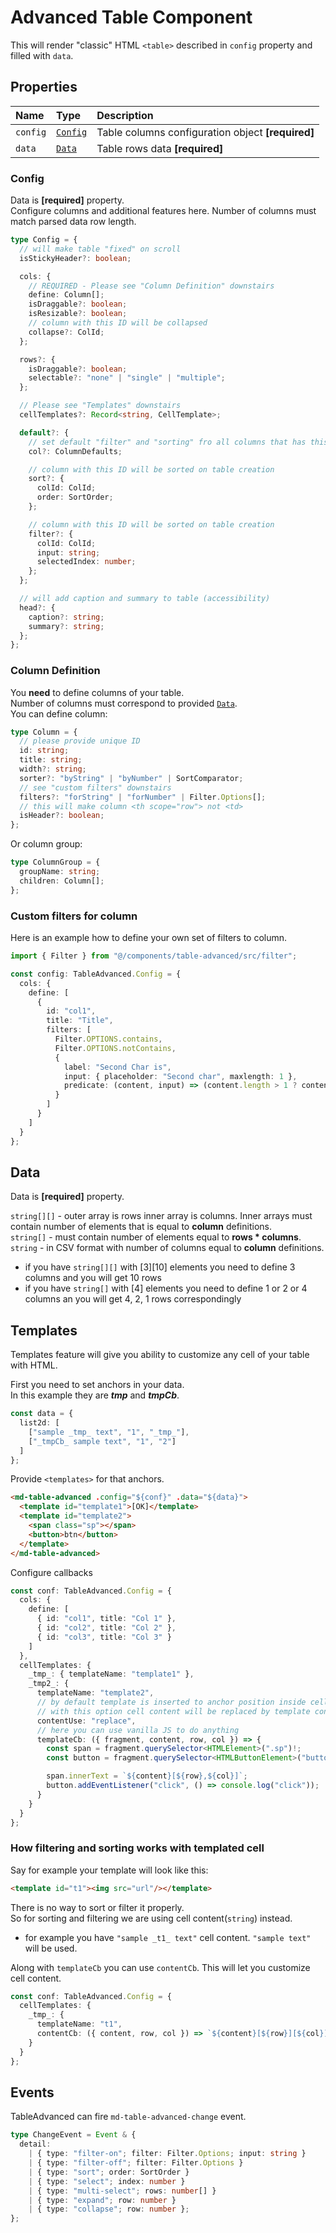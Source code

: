# Advanced Table Component

This will render "classic" HTML `<table>` described in `config` property and filled with `data`.

## Properties

| Name     | Type                | Description                                       |
| :------- | :------------------ | :------------------------------------------------ |
| `config` | [`Config`](#config) | Table columns configuration object **[required]** |
| `data`   | [`Data`](#data)     | Table rows data **[required]**                    |

### Config

Data is **[required]** property.  
Configure columns and additional features here. Number of columns must match parsed data row length.

```ts
type Config = {
  // will make table "fixed" on scroll
  isStickyHeader?: boolean;

  cols: {
    // REQUIRED - Please see "Column Definition" downstairs
    define: Column[];
    isDraggable?: boolean;
    isResizable?: boolean;
    // column with this ID will be collapsed
    collapse?: ColId;
  };

  rows?: {
    isDraggable?: boolean;
    selectable?: "none" | "single" | "multiple";
  };

  // Please see "Templates" downstairs
  cellTemplates?: Record<string, CellTemplate>;

  default?: {
    // set default "filter" and "sorting" fro all columns that has this props undefined
    col?: ColumnDefaults;

    // column with this ID will be sorted on table creation
    sort?: {
      colId: ColId;
      order: SortOrder;
    };

    // column with this ID will be sorted on table creation
    filter?: {
      colId: ColId;
      input: string;
      selectedIndex: number;
    };
  };

  // will add caption and summary to table (accessibility)
  head?: {
    caption?: string;
    summary?: string;
  };
};
```

### Column Definition

You **need** to define columns of your table.  
Number of columns must correspond to provided [`Data`](#data).  
You can define column:

```ts
type Column = {
  // please provide unique ID
  id: string;
  title: string;
  width?: string;
  sorter?: "byString" | "byNumber" | SortComparator;
  // see "custom filters" downstairs
  filters?: "forString" | "forNumber" | Filter.Options[];
  // this will make column <th scope="row"> not <td>
  isHeader?: boolean;
};
```

Or column group:

```ts
type ColumnGroup = {
  groupName: string;
  children: Column[];
};
```

### Custom filters for column

Here is an example how to define your own set of filters to column.

```ts
import { Filter } from "@/components/table-advanced/src/filter"; 

const config: TableAdvanced.Config = {
  cols: {
    define: [
      {
        id: "col1",
        title: "Title",
        filters: [
          Filter.OPTIONS.contains,
          Filter.OPTIONS.notContains,
          {
            label: "Second Char is",
            input: { placeholder: "Second char", maxlength: 1 },
            predicate: (content, input) => (content.length > 1 ? content[1] == input : false)
          }
        ]
      }
    ]
  }
};
```

## Data

Data is **[required]** property.

`string[][]` - outer array is rows inner array is columns. Inner arrays must contain number of elements that is equal to **column** definitions.  
`string[]` - must contain number of elements equal to **rows \* columns**.  
`string` - in CSV format with number of columns equal to **column** definitions.

- if you have `string[][]` with [3][10] elements you need to define 3 columns and you will get 10 rows
- if you have `string[]` with [4] elements you need to define 1 or 2 or 4 columns an you will get 4, 2, 1 rows correspondingly

## Templates

Templates feature will give you ability to customize any cell of your table with HTML.

First you need to set anchors in your data.  
In this example they are **_tmp_** and **_tmpCb_**.

```ts
const data = {
  list2d: [
    ["sample _tmp_ text", "1", "_tmp_"],
    ["_tmpCb_ sample text", "1", "2"]
  ]
};
```

Provide `<templates>` for that anchors.

```html
<md-table-advanced .config="${conf}" .data="${data}">
  <template id="template1">[OK]</template>
  <template id="template2">
    <span class="sp"></span>
    <button>btn</button>
  </template>
</md-table-advanced>
```

Configure callbacks

```ts
const conf: TableAdvanced.Config = {
  cols: {
    define: [
      { id: "col1", title: "Col 1" },
      { id: "col2", title: "Col 2" },
      { id: "col3", title: "Col 3" }
    ]
  },
  cellTemplates: {
    _tmp_: { templateName: "template1" },
    _tmp2_: {
      templateName: "template2",
      // by default template is inserted to anchor position inside cell text
      // with this option cell content will be replaced by template content
      contentUse: "replace",
      // here you can use vanilla JS to do anything
      templateCb: ({ fragment, content, row, col }) => {
        const span = fragment.querySelector<HTMLElement>(".sp")!;
        const button = fragment.querySelector<HTMLButtonElement>("button")!;

        span.innerText = `${content}[${row},${col}]`;
        button.addEventListener("click", () => console.log("click"));
      }
    }
  }
};
```

### How filtering and sorting works with templated cell

Say for example your template will look like this:

```html
<template id="t1"><img src="url"/></template>
```

There is no way to sort or filter it properly.  
So for sorting and filtering we are using cell content(`string`) instead.  

- for example you have `"sample _t1_ text"` cell content. `"sample text"` will be used.

Along with `templateCb` you can use `contentCb`. This will let you customize cell content.
```ts
const conf: TableAdvanced.Config = {
  cellTemplates: {
    _tmp_: {
      templateName: "t1",
      contentCb: ({ content, row, col }) => `${content}[${row}][${col}]`
    }
  }
};
```

## Events

TableAdvanced can fire `md-table-advanced-change` event.

```ts
type ChangeEvent = Event & {
  detail:
    | { type: "filter-on"; filter: Filter.Options; input: string }
    | { type: "filter-off"; filter: Filter.Options }
    | { type: "sort"; order: SortOrder }
    | { type: "select"; index: number }
    | { type: "multi-select"; rows: number[] }
    | { type: "expand"; row: number }
    | { type: "collapse"; row: number };
};
```
